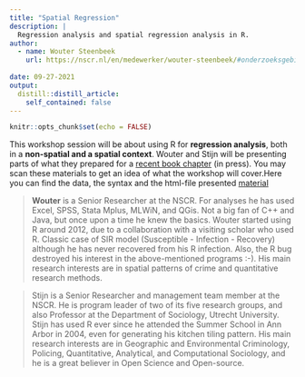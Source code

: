 ```yaml
---
title: "Spatial Regression"
description: |
  Regression analysis and spatial regression analysis in R.
author:
  - name: Wouter Steenbeek
    url: https://nscr.nl/en/medewerker/wouter-steenbeek/#onderzoeksgebieden
    
date: 09-27-2021
output:
  distill::distill_article:
    self_contained: false
---
```




```r
knitr::opts_chunk$set(echo = FALSE)
```

This workshop session will be about using R for **regression analysis**, both in a **non-spatial and a spatial context**. Wouter and Stijn will be presenting parts of what they prepared for a [recent book chapter](https://osf.io/jwnqx) (in press).
You may scan these materials to get an idea of what the workshop will cover.Here you can find the data, the syntax and the html-file presented [material]()

> **Wouter** is a Senior Researcher at the NSCR. For analyses he has used Excel, SPSS, Stata Mplus, MLWiN, and QGis. Not a big fan of C++ and Java, but once upon a time he knew the basics. Wouter started using R around 2012, due to a collaboration with a visiting scholar who used R. Classic case of SIR model (Susceptible - Infection - Recovery) although he has never recovered from his R infection. Also, the R bug destroyed his interest in the above-mentioned programs :-). His main research interests are in spatial patterns of crime and quantitative research methods.

> Stijn is a Senior Researcher and management team member at the NSCR. He is program leader of two of its five research groups, and also Professor at the Department of Sociology, Utrecht University. Stijn has used R ever since he attended the Summer School in Ann Arbor in 2004, even for generating his kitchen tiling pattern. His main research interests are in Geographic and Environmental Criminology, Policing, Quantitative, Analytical, and Computational Sociology, and he is a great believer in Open Science and Open-source.
 
 
